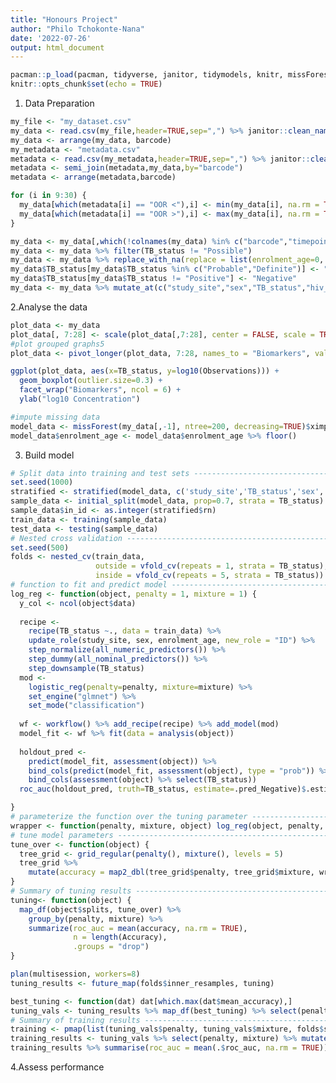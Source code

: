 ```yaml
---
title: "Honours Project"
author: "Philo Tchokonte-Nana"
date: '2022-07-26'
output: html_document
---
```


```r
pacman::p_load(pacman, tidyverse, janitor, tidymodels, knitr, missForest, splitstackshape, naniar, doParallel, foreach, furrr, future, themis)
knitr::opts_chunk$set(echo = TRUE)
```

1. Data Preparation
```r
my_file <- "my_dataset.csv"
my_data <- read.csv(my_file,header=TRUE,sep=",") %>% janitor::clean_names(.) %>% rename(.,hiv_status=hi_vstatus) %>% rename(.,TB_status=final_class) 
my_data <- arrange(my_data, barcode)
my_metadata <- "metadata.csv"
metadata <- read.csv(my_metadata,header=TRUE,sep=",") %>% janitor::clean_names(.) %>% rename(.,hiv_status=hi_vstatus) 
metadata <- semi_join(metadata,my_data,by="barcode")
metadata <- arrange(metadata,barcode)

for (i in 9:30) {
  my_data[which(metadata[i] == "OOR <"),i] <- min(my_data[i], na.rm = TRUE)
  my_data[which(metadata[i] == "OOR >"),i] <- max(my_data[i], na.rm = TRUE)
}

my_data <- my_data[,which(!colnames(my_data) %in% c("barcode","timepoint_id"))]
my_data <- my_data %>% filter(TB_status != "Possible")
my_data <- my_data %>% replace_with_na(replace = list(enrolment_age=0, hiv_status=common_na_strings))
my_data$TB_status[my_data$TB_status %in% c("Probable","Definite")] <- "Positive"
my_data$TB_status[my_data$TB_status != "Positive"] <- "Negative"
my_data <- my_data %>% mutate_at(c("study_site","sex","TB_status","hiv_status"), as.factor)
```

2.Analyse the data
```r
plot_data <- my_data
plot_data[, 7:28] <- scale(plot_data[,7:28], center = FALSE, scale = TRUE)
#plot grouped graphs5
plot_data <- pivot_longer(plot_data, 7:28, names_to = "Biomarkers", values_to = "Observations")

ggplot(plot_data, aes(x=TB_status, y=log10(Observations))) +
  geom_boxplot(outlier.size=0.3) +
  facet_wrap("Biomarkers", ncol = 6) +
  ylab("log10 Concentration")
```

```r
#impute missing data
model_data <- missForest(my_data[,-1], ntree=200, decreasing=TRUE)$ximp
model_data$enrolment_age <- model_data$enrolment_age %>% floor()
```

3. Build model
```r
# Split data into training and test sets ---------------------------------------
set.seed(1000)
stratified <- stratified(model_data, c('study_site','TB_status','sex','hiv_status'), 0.7, keep.rownames=TRUE)
sample_data <- initial_split(model_data, prop=0.7, strata = TB_status)
sample_data$in_id <- as.integer(stratified$rn)
train_data <- training(sample_data) 
test_data <- testing(sample_data)
# Nested cross validation ------------------------------------------------------
set.seed(500)
folds <- nested_cv(train_data,
                   outside = vfold_cv(repeats = 1, strata = TB_status), 
                   inside = vfold_cv(repeats = 5, strata = TB_status))
# function to fit and predict model --------------------------------------------
log_reg <- function(object, penalty = 1, mixture = 1) {
  y_col <- ncol(object$data)
  
  recipe <- 
    recipe(TB_status ~., data = train_data) %>% 
    update_role(study_site, sex, enrolment_age, new_role = "ID") %>%
    step_normalize(all_numeric_predictors()) %>%
    step_dummy(all_nominal_predictors()) %>%
    step_downsample(TB_status)
  mod <- 
    logistic_reg(penalty=penalty, mixture=mixture) %>%
    set_engine("glmnet") %>%
    set_mode("classification")
  
  wf <- workflow() %>% add_recipe(recipe) %>% add_model(mod)
  model_fit <- wf %>% fit(data = analysis(object))
  
  holdout_pred <- 
    predict(model_fit, assessment(object)) %>% 
    bind_cols(predict(model_fit, assessment(object), type = "prob")) %>%
    bind_cols(assessment(object) %>% select(TB_status))
  roc_auc(holdout_pred, truth=TB_status, estimate=.pred_Negative)$.estimate

}
# parameterize the function over the tuning parameter --------------------------
wrapper <- function(penalty, mixture, object) log_reg(object, penalty, mixture)
# tune model parameters --------------------------------------------------------
tune_over <- function(object) {
  tree_grid <- grid_regular(penalty(), mixture(), levels = 5)
  tree_grid %>%
    mutate(accuracy = map2_dbl(tree_grid$penalty, tree_grid$mixture, wrapper, object=object))
}
# Summary of tuning results ----------------------------------------------------
tuning<- function(object) {
  map_df(object$splits, tune_over) %>%
    group_by(penalty, mixture) %>%
    summarize(roc_auc = mean(accuracy, na.rm = TRUE),
              n = length(Accuracy),
              .groups = "drop")
}

plan(multisession, workers=8)
tuning_results <- future_map(folds$inner_resamples, tuning) 

best_tuning <- function(dat) dat[which.max(dat$mean_accuracy),]
tuning_vals <- tuning_results %>% map_df(best_tuning) %>% select(penalty, mixture, mean_accuracy)
# Summary of training results --------------------------------------------------
training <- pmap(list(tuning_vals$penalty, tuning_vals$mixture, folds$splits), wrapper)
training_results <- tuning_vals %>% select(penalty, mixture) %>% mutate(roc_auc=training_results) %>% unnest(cols = c(roc_auc))
training_results %>% summarise(roc_auc = mean(.$roc_auc, na.rm = TRUE)) %>% mutate(data="train", model="logistic regression")
```

4.Assess performance
```r

```
